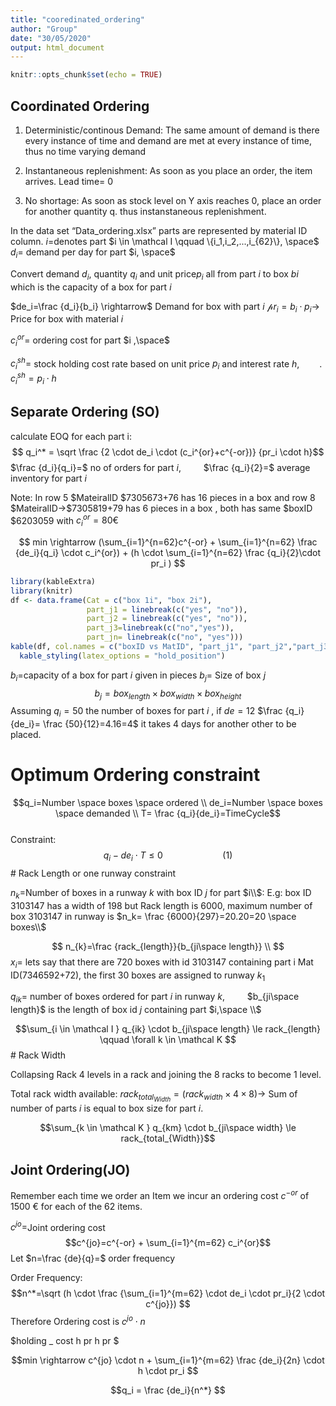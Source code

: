 ```yaml
---
title: "cooredinated_ordering"
author: "Group"
date: "30/05/2020"
output: html_document
---
```


```r
knitr::opts_chunk$set(echo = TRUE)
```

## Coordinated Ordering

1. Deterministic/continous Demand: The same amount of demand is there every instance of time and demand are met at every instance of time, thus no time varying demand

2. Instantaneous replenishment: As soon as you place an order,  the item arrives. Lead time= 0

3. No shortage: As soon as stock level on Y axis reaches 0, place an order for another quantity q. thus instanstaneous replenishment. 

In the data set "Data_ordering.xlsx" parts are represented by material ID column.
$i=$denotes part
$i \in \mathcal I \qquad \{i_1,i_2,...,i_{62}\}, \space$
$d_i=$ demand per day for part $i, \space$

Convert demand $d_i$, quantity $q_i$ and unit price$p_i$ all from part $i$ to box $bi$ which is the capacity of a box for part $i$ 

$de_i=\frac {d_i}{b_i} \rightarrow$ Demand for box with part $i$
$\mathcal pr_i= b_i \cdot p_i \rightarrow$ Price for box with material $i$

$c_i^{or}=$ ordering cost for part $i ,\space$

$c_i^{sh}=$ stock holding cost rate based on unit price $p_i$ and interest rate $h, \qquad$.
$c_i^{sh}=p_i \cdot h$

## Separate Ordering (SO)
calculate EOQ for each part i:
$$ q_i^* = \sqrt \frac {2 \cdot de_i \cdot (c_i^{or}+c^{-or})} {pr_i \cdot h}$$
$\frac {d_i}{q_i}=$ no of orders for part $i, \qquad$
$\frac {q_i}{2}=$ average inventory for part $i$

Note: In row 5 $MateiralID \rightarrow$7305673+76 has 16 pieces  in a box and row 8 $MateiralID->$7305819+79 has 6 pieces in a box , both has same $boxID \rightarrow$6203059 with $c_i^{or}= 80 €$

$$ min \rightarrow (\sum_{i=1}^{n=62}c^{-or} + \sum_{i=1}^{n=62} \frac {de_i}{q_i} \cdot c_i^{or}) + (h \cdot \sum_{i=1}^{n=62} \frac {q_i}{2}\cdot pr_i ) $$


```r
library(kableExtra)
library(knitr)
df <- data.frame(Cat = c("box 1i", "box 2i"), 
                 part_j1 = linebreak(c("yes", "no")), 
                 part_j2 = linebreak(c("yes", "no")),
                 part_j3=linebreak(c("no","yes")),
                 part_jn= linebreak(c("no", "yes")))
kable(df, col.names = c("boxID vs MatID", "part_j1", "part_j2","part_j3","part_jn"), escape = F, caption = "parts each boxes can contain") %>%
  kable_styling(latex_options = "hold_position")
```
$b_{i}=$capacity of a box for part $i$ given in pieces
$b_{j}=$ Size of box $j$
$$b_{j}= box_{length} \times box_{width} \times box_{height}$$
Assuming $q_i=50$ the number of boxes for part $i$ , if $de=12$ $\frac {q_i}{de_i}= \frac {50}{12}=4.16=4$ it takes 4 days for another other to be placed. 

# Optimum Ordering constraint

$$q_i=Number \space boxes \space ordered  \\ 
de_i=Number \space boxes \space demanded \\
T= \frac {q_i}{de_i}=TimeCycle$$   
Constraint:
$$q_i -  {de_i} \cdot T \le 0 \qquad \qquad \qquad(1)$$
# Rack Length or one runway constraint

$n_k=$Number of boxes in a runway $k$ with box ID $j$ for part $i\\$:
E.g: box ID 3103147 has a width of 198 but Rack length is 6000,
maximum number of box 3103147 in runway is $n_k= \frac {6000}{297}=20.20=20 \space boxes\\$

$$ n_{k}=\frac {rack_{length}}{b_{ji\space length}} \\ $$
$x_{i}=$ lets say that there are 720 boxes with id 3103147 containing part i Mat ID(7346592+72), the first 30 boxes are assigned to runway $k_1 \qquad$ 

$q_{ik}=$ number of boxes ordered for part $i$ in runway $k, \qquad$ $b_{ji\space length}$ is the length of box id $j$ containing part $i,\space \\$


$$\sum_{i \in \mathcal I } q_{ik} \cdot b_{ji\space length} \le rack_{length} \qquad \forall k \in \mathcal K $$
# Rack Width

Collapsing Rack 4 levels in a rack and joining the 8 racks to become 1 level.

Total rack width available: 
$rack_{total_{Width}}=(rack_{width} \times 4 \times 8) \rightarrow$
Sum of number of parts $i$ is equal to box size for part $i$.

$$\sum_{k \in \mathcal K } q_{km} \cdot b_{ji\space width} \le rack_{total_{Width}}$$


## Joint Ordering(JO)

Remember each time we order an Item we incur an ordering cost $c^{-or}$ of 1500 € for each of the 62 items.

$c^{jo}=$Joint ordering cost
$$c^{jo}=c^{-or} + \sum_{i=1}^{m=62}  c_i^{or}$$
Let $n=\frac {de}{q}=$ order frequency

Order Frequency:
$$n^*=\sqrt (h \cdot \frac  {\sum_{i=1}^{m=62} \cdot de_i \cdot pr_i}{2 \cdot c^{jo}}) $$
Therefore Ordering cost is $c^{jo} \cdot n$

$holding \_ cost \rightarrow \frac {q}{2} \cdot h \cdot pr \rightarrow \frac {de}{2n} \cdot h \cdot pr $

$$min \rightarrow c^{jo} \cdot n + \sum_{i=1}^{m=62} \frac {de_i}{2n} \cdot h \cdot pr_i   $$

$$q_i = \frac {de_i}{n^*} $$ 
```r

```


```r

```

